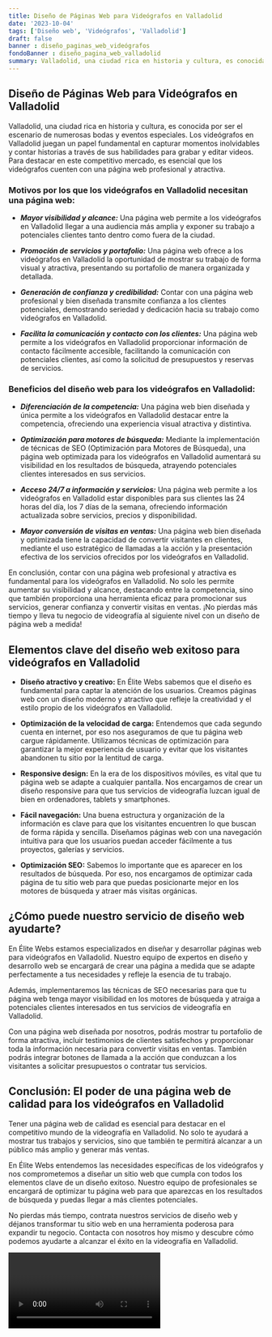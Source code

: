 ```yaml
---
title: Diseño de Páginas Web para Videógrafos en Valladolid
date: '2023-10-04'
tags: ['Diseño web', 'Videógrafos', 'Valladolid']
draft: false
banner : diseño_paginas_web_videógrafos
fondoBanner : diseño_pagina_web_valladolid
summary: Valladolid, una ciudad rica en historia y cultura, es conocida por ser el escenario de numerosas bodas y eventos especiales. Los videógrafos en Valladolid juegan un papel fundamental en capturar momentos inolvidables y contar historias a través de sus habilidades para grabar y editar videos. Para destacar en este competitivo mercado, es esencial que los videógrafos cuenten con una página web profesional y atractiva.
---
```


## Diseño de Páginas Web para Videógrafos en Valladolid

Valladolid, una ciudad rica en historia y cultura, es conocida por ser el escenario de numerosas bodas y eventos especiales. Los videógrafos en Valladolid juegan un papel fundamental en capturar momentos inolvidables y contar historias a través de sus habilidades para grabar y editar videos. Para destacar en este competitivo mercado, es esencial que los videógrafos cuenten con una página web profesional y atractiva.

### Motivos por los que los videógrafos en Valladolid necesitan una página web:

- ***Mayor visibilidad y alcance:*** Una página web permite a los videógrafos en Valladolid llegar a una audiencia más amplia y exponer su trabajo a potenciales clientes tanto dentro como fuera de la ciudad. 

- ***Promoción de servicios y portafolio:*** Una página web ofrece a los videógrafos en Valladolid la oportunidad de mostrar su trabajo de forma visual y atractiva, presentando su portafolio de manera organizada y detallada.

- ***Generación de confianza y credibilidad:*** Contar con una página web profesional y bien diseñada transmite confianza a los clientes potenciales, demostrando seriedad y dedicación hacia su trabajo como videógrafos en Valladolid.

- ***Facilita la comunicación y contacto con los clientes:*** Una página web permite a los videógrafos en Valladolid proporcionar información de contacto fácilmente accesible, facilitando la comunicación con potenciales clientes, así como la solicitud de presupuestos y reservas de servicios.

### Beneficios del diseño web para los videógrafos en Valladolid:

- ***Diferenciación de la competencia:*** Una página web bien diseñada y única permite a los videógrafos en Valladolid destacar entre la competencia, ofreciendo una experiencia visual atractiva y distintiva.

- ***Optimización para motores de búsqueda:*** Mediante la implementación de técnicas de SEO (Optimización para Motores de Búsqueda), una página web optimizada para los videógrafos en Valladolid aumentará su visibilidad en los resultados de búsqueda, atrayendo potenciales clientes interesados en sus servicios.

- ***Acceso 24/7 a información y servicios:*** Una página web permite a los videógrafos en Valladolid estar disponibles para sus clientes las 24 horas del día, los 7 días de la semana, ofreciendo información actualizada sobre servicios, precios y disponibilidad.

- ***Mayor conversión de visitas en ventas:*** Una página web bien diseñada y optimizada tiene la capacidad de convertir visitantes en clientes, mediante el uso estratégico de llamadas a la acción y la presentación efectiva de los servicios ofrecidos por los videógrafos en Valladolid.

En conclusión, contar con una página web profesional y atractiva es fundamental para los videógrafos en Valladolid. No solo les permite aumentar su visibilidad y alcance, destacando entre la competencia, sino que también proporciona una herramienta eficaz para promocionar sus servicios, generar confianza y convertir visitas en ventas. ¡No pierdas más tiempo y lleva tu negocio de videografía al siguiente nivel con un diseño de página web a medida!

<GifSeo />

<Cta />

## Elementos clave del diseño web exitoso para videógrafos en Valladolid

- **Diseño atractivo y creativo:** En Élite Webs sabemos que el diseño es fundamental para captar la atención de los usuarios. Creamos páginas web con un diseño moderno y atractivo que refleje la creatividad y el estilo propio de los videógrafos en Valladolid.

- **Optimización de la velocidad de carga:** Entendemos que cada segundo cuenta en internet, por eso nos aseguramos de que tu página web cargue rápidamente. Utilizamos técnicas de optimización para garantizar la mejor experiencia de usuario y evitar que los visitantes abandonen tu sitio por la lentitud de carga.

- **Responsive design:** En la era de los dispositivos móviles, es vital que tu página web se adapte a cualquier pantalla. Nos encargamos de crear un diseño responsive para que tus servicios de videografía luzcan igual de bien en ordenadores, tablets y smartphones.

- **Fácil navegación:** Una buena estructura y organización de la información es clave para que los visitantes encuentren lo que buscan de forma rápida y sencilla. Diseñamos páginas web con una navegación intuitiva para que los usuarios puedan acceder fácilmente a tus proyectos, galerías y servicios.

- **Optimización SEO:** Sabemos lo importante que es aparecer en los resultados de búsqueda. Por eso, nos encargamos de optimizar cada página de tu sitio web para que puedas posicionarte mejor en los motores de búsqueda y atraer más visitas orgánicas.

## ¿Cómo puede nuestro servicio de diseño web ayudarte?

En Élite Webs estamos especializados en diseñar y desarrollar páginas web para videógrafos en Valladolid. Nuestro equipo de expertos en diseño y desarrollo web se encargará de crear una página a medida que se adapte perfectamente a tus necesidades y refleje la esencia de tu trabajo.

Además, implementaremos las técnicas de SEO necesarias para que tu página web tenga mayor visibilidad en los motores de búsqueda y atraiga a potenciales clientes interesados en tus servicios de videografía en Valladolid.

Con una página web diseñada por nosotros, podrás mostrar tu portafolio de forma atractiva, incluir testimonios de clientes satisfechos y proporcionar toda la información necesaria para convertir visitas en ventas. También podrás integrar botones de llamada a la acción que conduzcan a los visitantes a solicitar presupuestos o contratar tus servicios.

## Conclusión: El poder de una página web de calidad para los videógrafos en Valladolid

Tener una página web de calidad es esencial para destacar en el competitivo mundo de la videografía en Valladolid. No solo te ayudará a mostrar tus trabajos y servicios, sino que también te permitirá alcanzar a un público más amplio y generar más ventas.

En Élite Webs entendemos las necesidades específicas de los videógrafos y nos comprometemos a diseñar un sitio web que cumpla con todos los elementos clave de un diseño exitoso. Nuestro equipo de profesionales se encargará de optimizar tu página web para que aparezcas en los resultados de búsqueda y puedas llegar a más clientes potenciales.

No pierdas más tiempo, contrata nuestros servicios de diseño web y déjanos transformar tu sitio web en una herramienta poderosa para expandir tu negocio. Contacta con nosotros hoy mismo y descubre cómo podemos ayudarte a alcanzar el éxito en la videografía en Valladolid.

<Video />

<CtaBot job='Videógrafos' city='Valladolid'/>

<Gmaps query='Valladolid+españa+maps' />